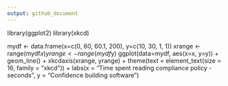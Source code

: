 ```yaml
---
output: github_document
---
```


library(ggplot2)
library(xkcd)

mydf <- data.frame(x=c(0, 60, 60.1, 200), y=c(10, 30, 1, 1))
xrange <- range(mydf$x)
yrange <- range(mydf$y)
ggplot(data=mydf, aes(x=x, y=y)) +
  geom_line() +
  xkcdaxis(xrange, yrange)  + 
  theme(text = element_text(size = 16, family = "xkcd")) +
  labs(x = "Time spent reading compliance policy - seconds",
       y = "Confidence building \ncompliant software")
